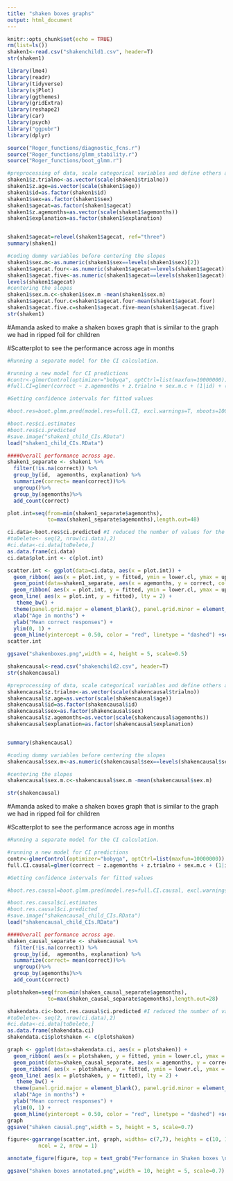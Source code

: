 ```yaml
---
title: "shaken boxes graphs"
output: html_document
---
```


```r
knitr::opts_chunk$set(echo = TRUE)
rm(list=ls()) 
shaken1<-read.csv("shakenchild1.csv", header=T)
str(shaken1)
```

```r
library(lme4)
library(readr)
library(tidyverse)
library(sjPlot)
library(ggthemes)
library(gridExtra)
library(reshape2)
library(car)
library(psych)
library("ggpubr")
library(dplyr)

source("Roger_functions/diagnostic_fcns.r")
source("Roger_functions/glmm_stability.r")
source("Roger_functions/boot_glmm.r")
```


```r
#preprocessing of data, scale categorical variables and define others as factor
shaken1$z.trialno<-as.vector(scale(shaken1$trialno))
shaken1$z.age=as.vector(scale(shaken1$age))
shaken1$id=as.factor(shaken1$id)
shaken1$sex=as.factor(shaken1$sex)
shaken1$agecat=as.factor(shaken1$agecat)
shaken1$z.agemonths=as.vector(scale(shaken1$agemonths))
shaken1$explanation=as.factor(shaken1$explanation)


shaken1$agecat=relevel(shaken1$agecat, ref="three")
summary(shaken1)

#coding dummy variables before centering the slopes
shaken1$sex.m<-as.numeric(shaken1$sex==levels(shaken1$sex)[2])
shaken1$agecat.four<-as.numeric(shaken1$agecat==levels(shaken1$agecat)[3])
shaken1$agecat.five<-as.numeric(shaken1$agecat==levels(shaken1$agecat)[2])
levels(shaken1$agecat)
#centering the slopes
shaken1$sex.m.c<-shaken1$sex.m -mean(shaken1$sex.m)
shaken1$agecat.four.c=shaken1$agecat.four-mean(shaken1$agecat.four)
shaken1$agecat.five.c=shaken1$agecat.five-mean(shaken1$agecat.five)
str(shaken1)
```

#Amanda asked to make a shaken boxes graph that is similar to the graph we had in ripped foil for children

#Scatterplot to see the performance across age in months
```r
#Running a separate model for the CI calculation.

#running a new model for CI predictions
#contr<-glmerControl(optimizer="bobyqa", optCtrl=list(maxfun=10000000))
#full.CI=glmer(correct ~ z.agemonths + z.trialno + sex.m.c + (1|id) + (1|boxtype) + (0+z.trialno|id),data=shaken1, family=binomial, control=contr)

```

```r
#Getting confidence intervals for fitted values

#boot.res=boot.glmm.pred(model.res=full.CI, excl.warnings=T, nboots=1000, resol=48, level=0.95, use="z.agemonths", n.cores="all-1", para=T)#with para=T your computer will get very slow so I recommend using this option particularly when you don't need to work with the PC in parallel (the CI calculation will be a lot faster though)

#boot.res$ci.estimates
#boot.res$ci.predicted
#save.image("shaken1_child_CIs.RData")
load("shaken1_child_CIs.RData")
```

```r
####Overall performance across age.
shaken1_separate <- shaken1 %>%
  filter(!is.na(correct)) %>%
  group_by(id,  agemonths, explanation) %>% 
  summarize(correct= mean(correct))%>%
  ungroup()%>%
  group_by(agemonths)%>%
  add_count(correct)

plot.int=seq(from=min(shaken1_separate$agemonths),
             to=max(shaken1_separate$agemonths),length.out=48)

ci.data<-boot.res$ci.predicted #I reduced the number of values for the confidence intervals. did not match the actual data.
#toDelete<- seq(2, nrow(ci.data),2)
#ci.data<-ci.data[toDelete,]
as.data.frame(ci.data)
ci.data$plot.int <- c(plot.int)
```


```r
scatter.int <- ggplot(data=ci.data, aes(x = plot.int)) +
  geom_ribbon( aes(x = plot.int, y = fitted, ymin = lower.cl, ymax = upper.cl), fill = "grey", alpha = 0.5)+
  geom_point(data=shaken1_separate, aes(x = agemonths, y = correct, color=explanation), size = shaken1_separate$n, alpha = 0.8) +
  geom_ribbon( aes(x = plot.int, y = fitted, ymin = lower.cl, ymax = upper.cl), fill = "grey", alpha = 0.5) +
 geom_line( aes(x = plot.int, y = fitted), lty = 2) +
   theme_bw() +
  theme(panel.grid.major = element_blank(), panel.grid.minor = element_blank()) +
  xlab("Age in months") +
  ylab("Mean correct responses") +
  ylim(0, 1) +
  geom_hline(yintercept = 0.50, color = "red", linetype = "dashed") +scale_colour_manual(values = c("Dark Grey", "Black", "Red"))+ scale_x_continuous(breaks = seq(from = 36, to = 72, by = 4))+theme(legend.position = "none")
scatter.int

ggsave("shakenboxes.png",width = 4, height = 5, scale=0.5)

```


```r
shakencausal<-read.csv("shakenchild2.csv", header=T)
str(shakencausal)
```


```r
#preprocessing of data, scale categorical variables and define others as factor
shakencausal$z.trialno<-as.vector(scale(shakencausal$trialno))
shakencausal$z.age=as.vector(scale(shakencausal$age))
shakencausal$id=as.factor(shakencausal$id)
shakencausal$sex=as.factor(shakencausal$sex)
shakencausal$z.agemonths=as.vector(scale(shakencausal$agemonths))
shakencausal$explanation=as.factor(shakencausal$explanation)


summary(shakencausal)

#coding dummy variables before centering the slopes
shakencausal$sex.m<-as.numeric(shakencausal$sex==levels(shakencausal$sex)[2])

#centering the slopes
shakencausal$sex.m.c<-shakencausal$sex.m -mean(shakencausal$sex.m)

str(shakencausal)
```

#Amanda asked to make a shaken boxes graph that is similar to the graph we had in ripped foil for children

#Scatterplot to see the performance across age in months
```r
#Running a separate model for the CI calculation.

#running a new model for CI predictions
contr<-glmerControl(optimizer="bobyqa", optCtrl=list(maxfun=10000000))
full.CI.causal=glmer(correct ~ z.agemonths + z.trialno + sex.m.c + (1|id) + (1|boxtype) + (0+z.trialno|id),data=shakencausal, family=binomial, control=contr)

```

```r
#Getting confidence intervals for fitted values

#boot.res.causal=boot.glmm.pred(model.res=full.CI.causal, excl.warnings=T, nboots=1000, resol=28, level=0.95, use="z.agemonths", n.cores="all-1", para=T)#with para=T your computer will get very slow so I recommend using this option particularly when you don't need to work with the PC in parallel (the CI calculation will be a lot faster though)

#boot.res.causal$ci.estimates
#boot.res.causal$ci.predicted
#save.image("shakencausal_child_CIs.RData")
load("shakencausal_child_CIs.RData")
```

```r
####Overall performance across age.
shaken_causal_separate <- shakencausal %>%
  filter(!is.na(correct)) %>%
  group_by(id,  agemonths, explanation) %>% 
  summarize(correct= mean(correct))%>%
  ungroup()%>%
  group_by(agemonths)%>%
  add_count(correct)

plotshaken=seq(from=min(shaken_causal_separate$agemonths),
             to=max(shaken_causal_separate$agemonths),length.out=28)

shakendata.ci<-boot.res.causal$ci.predicted #I reduced the number of values for the confidence intervals. did not match the actual data.
#toDelete<- seq(2, nrow(ci.data),2)
#ci.data<-ci.data[toDelete,]
as.data.frame(shakendata.ci)
shakendata.ci$plotshaken <- c(plotshaken)
```


```r
graph <- ggplot(data=shakendata.ci, aes(x = plotshaken)) +
  geom_ribbon( aes(x = plotshaken, y = fitted, ymin = lower.cl, ymax = upper.cl), fill = "grey", alpha = 0.5)+
  geom_point(data=shaken_causal_separate, aes(x = agemonths, y = correct, color=explanation), size = shaken_causal_separate$n, alpha = 0.8) +
  geom_ribbon( aes(x = plotshaken, y = fitted, ymin = lower.cl, ymax = upper.cl), fill = "grey", alpha = 0.5) +
 geom_line( aes(x = plotshaken, y = fitted), lty = 2) +
   theme_bw() +
  theme(panel.grid.major = element_blank(), panel.grid.minor = element_blank()) +
  xlab("Age in months") +
  ylab("Mean correct responses") +
  ylim(0, 1) +
  geom_hline(yintercept = 0.50, color = "red", linetype = "dashed") +scale_colour_manual(values = c("Dark Grey", "Black", "Red"), labels=c("no idea", "wrong", "correct"))+ scale_x_continuous(breaks = seq(from = 36, to = 48, by = 2))
graph
ggsave("shaken causal.png",width = 5, height = 5, scale=0.7)

```

```r
figure<-ggarrange(scatter.int, graph, widths= c(7,7), heights = c(10, 10),
          ncol = 2, nrow = 1)

annotate_figure(figure, top = text_grob("Performance in Shaken boxes \n No causal language (left), Causal Language (right)", color = "black", face = "bold", size = 14))

ggsave("shaken boxes annotated.png",width = 10, height = 5, scale=0.7)

```


